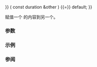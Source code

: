 {{cpp/chrono/duration/title|operator{{=}}}}
{{cpp/chrono/duration/navbar}}
{{dcl begin}}
{{dcl|since=c++11|1=
duration&amp; operator{{=}}( const duration &amp;other ) {{=}} default;
}}
{{dcl end}}

赋值一个 {{tt|duration}} 的内容到另一个。

===参数===
{{par begin}}
{{par | other  | 复制来源的 {{tt|duration}} }}
{{par end}}

===示例===
{{example|code=
#include &lt;chrono&gt;
#include &lt;iostream&gt;

int main()
{
    using namespace std::chrono_literals;

    std::chrono::hours z_hours{};
    std::chrono::seconds z_seconds{};

    z_hours = 2h; // ok，无需转换

    z_seconds = z_hours;
    // 首先，用转换构造函数来创建左操作数类型的临时对象。
    // 此构造函数隐含调用了转换函数 chrono::duration_cast&lt;std::seconds&gt;(z_hours)。
    // 所得的右操作数右值与左操作数类型相同，`operator=` 实施最终的赋值。

    std::cout &lt;&lt; "时: " &lt;&lt; z_hours.count() &lt;&lt; '\n';
    std::cout &lt;&lt; "秒: " &lt;&lt; z_seconds.count() &lt;&lt; '\n';

    z_seconds -= 42s;

//  z_hours = z_seconds; // 编译期错误（这是好事）：类型不兼容。
    // 库中避免进行隐式转型，以防止潜在的精度损失。

    z_hours = std::chrono::duration_cast&lt;std::chrono::hours&gt;(z_seconds); // ok
    z_hours = std::chrono::duration_cast&lt;decltype(z_hours)&gt;(z_seconds);  // 同上

    std::cout &lt;&lt; "hours: " &lt;&lt; z_hours.count() &lt;&lt; '\n';
    std::cout &lt;&lt; "seconds: " &lt;&lt; z_seconds.count() &lt;&lt; '\n';

    std::chrono::duration&lt;double, std::ratio&lt;3600&gt;&gt; z2_hours{};

    z2_hours = z_seconds; // ok，未截断，隐式转型

    std::cout &lt;&lt; "hours: " &lt;&lt; z2_hours.count() &lt;&lt; '\n';
}
|output=
时: 2
秒: 7200
时: 1
秒: 7158
时: 1.98833
}}
===参阅===
{{dsc begin}}
{{dsc inc|cpp/chrono/duration/dsc constructor}}
{{dsc end}}

{{langlinks|de|en|es|fr|it|ja|pt|ru}}
